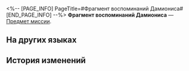 <%-- [PAGE_INFO]
PageTitle=#Фрагмент воспоминаний Дамиониса#
[END_PAGE_INFO] --%>
{{Предмет Инфобокс
|id          = 140521
|Изображение = Предмет Фрагмент воспоминаний Дамиониса.png
|Тип         = Предмет миссии
|Инвентарь   = Миссии
|Редкость    = 3
|Эффект      = 
|Описание    = Воспоминание искателя приключений Дамиониса о каструме Кремносе, раскрывающее славные времена полиса.
}}
'''Фрагмент воспоминаний Дамиониса''' — [[Предмет миссии]].

==На других языках==
{{На других языках
|en   = Damionis' Memory Fragment
|zhs  = 达米亚诺斯的记忆碎片
|zht  = 達米亞諾斯的記憶碎片
|ja   = ダミアノスの記憶の欠片
|ko   = 다미오니스의 기억 조각
|es   = Fragmento de recuerdo de Damianos
|fr   = Éclat mémoriel de Damionis
|ru   = Фрагмент воспоминаний Дамиониса
|th   = ชิ้นส่วนความทรงจำของ Damionis
|vi   = Mảnh Ký Ức Của Damionis
|de   = Damionis’ Erinnerungsfragment
|id   = Potongan Memori Damionis
|pt   = Fragmento de Memória de Damionis
}}

==История изменений==
{{История изменений|3.5}}